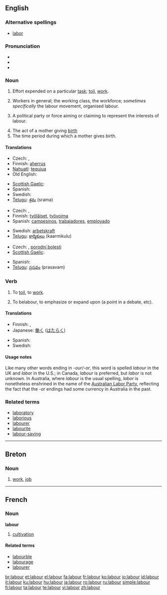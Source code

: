 {{wikipedia|dab=labour}}
{{also|Labour}}
==English==

===Alternative spellings===
* [[labor]] {{a|US}}

===Pronunciation===
* {{IPA|/leɪbə/}}
* {{audio|en-uk-labour.ogg|Audio (UK)}}
* {{rhymes|eɪbə(r)}}

===Noun===
{{en-noun|s|-}} {{UK}}

# Effort expended on a particular [[task]]; [[toil]], [[work]].
# {{uncountable}} Workers in general; the working class, the workforce; ''sometimes specifically'' the labour movement, organised labour.
# {{uncountable}} A political party or force aiming or claiming to represent the interests of labour.
# The act of a mother giving [[birth]]
# The time period during which a mother gives birth.

====Translations====
{{trans-top|work}}
* Czech: {{t+|cs|práce|f}}, {{t-|cs|námaha|f}}
* Finnish: [[aherrus]]
* [[Nahuatl]]: [[tequiua]]
* Old English: {{t-|ang|earfeþe|xs=Old English}}
{{trans-mid}}
* [[Scottish Gaelic]]: {{t-|gd|saothair|f|xs=Scottish Gaelic}}
* Spanish: {{t+|es|trabajo}}
* Swedish: {{t+|sv|arbete}}
* [[Telugu]]: [[శ్రమ]] (srama)
{{trans-bottom}}

{{trans-top|workers}}
* Czech: {{t-|cs|dělnictvo|n}}, {{t-|cs|pracovní síly}}
* Finnish: [[työläiset]], [[työvoima]]
* Spanish: [[campesinos]], [[trabajadores]], [[employado]]
{{trans-mid}}
* Swedish: [[arbetskraft]]
* [[Telugu]]: [[కార్మికులు]] (kaarmikulu)
{{trans-bottom}}

{{trans-top|giving birth}}
* Czech: {{t-|cs|porod|m}}, [[porodní bolesti]]
* [[Scottish Gaelic]]: {{t-|gd|saothair|f|xs=Scottish Gaelic}}
{{trans-mid}}
* Spanish: {{t-|es|parto}}
* [[Telugu]]: [[ప్రసవం]] (prasavam)
{{trans-bottom}}

===Verb===
{{en-verb}}

# {{intransitive}} To [[toil]], to [[work]].
# {{transitive}} To belabour, to emphasize or expand upon (a point in a debate, etc).

====Translations====
{{trans-top|to work}}
* Finnish: {{t-|fi|raataa}}, {{t+|fi|ahertaa}}
* Japanese: [[働く]] ([[はたらく]])
{{trans-mid}}
* Spanish: {{t+|es|trabajar}}
* Swedish: {{t+|sv|arbeta}}
{{trans-bottom}}

====Usage notes====
Like many other words ending in ''-our''/''-or'', this word is spelled ''labour'' in the UK and ''labor'' in the U.S.; in Canada, ''labour'' is preferred, but ''labor'' is not unknown.  In Australia, where ''labour'' is the usual spelling, ''labor'' is nonetheless enshrined in the name of the [[w:Australian Labor Party|Australian Labor Party]], reflecting the fact that the ''-or'' endings had some currency in Australia in the past.

===Related terms===
* [[laboratory]]
* [[laborious]]
* [[labourer]]
* [[labourite]]
* [[labour-saving]]

----

==Breton==

===Noun===
{{infl|br|noun}}

# [[work]], [[job]]

----

==French==

===Noun===
'''labour''' {{m}}

# [[cultivation]]

====Related terms====
* [[labourble]]
* [[labourage]]
* [[labourer]]

[[br:labour]]
[[et:labour]]
[[el:labour]]
[[fa:labour]]
[[fr:labour]]
[[ko:labour]]
[[io:labour]]
[[id:labour]]
[[it:labour]]
[[ku:labour]]
[[hu:labour]]
[[ja:labour]]
[[ro:labour]]
[[ru:labour]]
[[simple:labour]]
[[fi:labour]]
[[ta:labour]]
[[te:labour]]
[[vi:labour]]
[[zh:labour]]